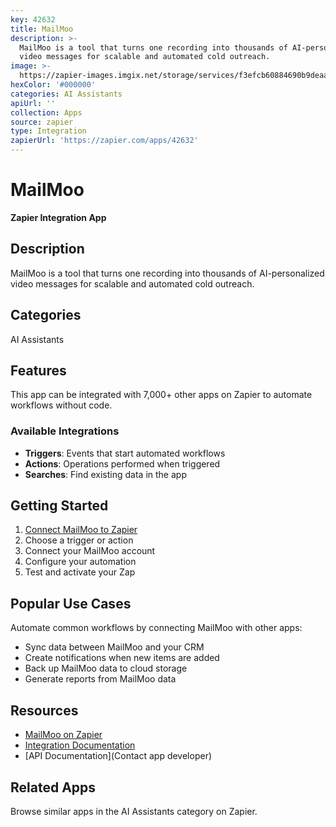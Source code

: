 ```yaml
---
key: 42632
title: MailMoo
description: >-
  MailMoo is a tool that turns one recording into thousands of AI-personalized
  video messages for scalable and automated cold outreach.
image: >-
  https://zapier-images.imgix.net/storage/services/f3efcb60884690b9deaadda2a4f45360.png?auto=format%2Ccompress&ixlib=python-3.0.0&q=50
hexColor: '#000000'
categories: AI Assistants
apiUrl: ''
collection: Apps
source: zapier
type: Integration
zapierUrl: 'https://zapier.com/apps/42632'
---
```

# MailMoo

**Zapier Integration App**

## Description

MailMoo is a tool that turns one recording into thousands of AI-personalized video messages for scalable and automated cold outreach.

## Categories

AI Assistants

## Features

This app can be integrated with 7,000+ other apps on Zapier to automate workflows without code.

### Available Integrations

- **Triggers**: Events that start automated workflows
- **Actions**: Operations performed when triggered
- **Searches**: Find existing data in the app

## Getting Started

1. [Connect MailMoo to Zapier](https://zapier.com/apps/42632)
2. Choose a trigger or action
3. Connect your MailMoo account
4. Configure your automation
5. Test and activate your Zap

## Popular Use Cases

Automate common workflows by connecting MailMoo with other apps:

- Sync data between MailMoo and your CRM
- Create notifications when new items are added
- Back up MailMoo data to cloud storage
- Generate reports from MailMoo data

## Resources

- [MailMoo on Zapier](https://zapier.com/apps/42632)
- [Integration Documentation](https://zapier.com/apps/42632/integrations)
- [API Documentation](Contact app developer)

## Related Apps

Browse similar apps in the AI Assistants category on Zapier.
